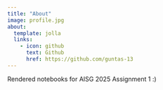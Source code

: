 ```yaml
---
title: "About"
image: profile.jpg
about:
  template: jolla
  links:
    - icon: github
      text: Github
      href: https://github.com/guntas-13
---
```


Rendered notebooks for AISG 2025 Assignment 1 :)
